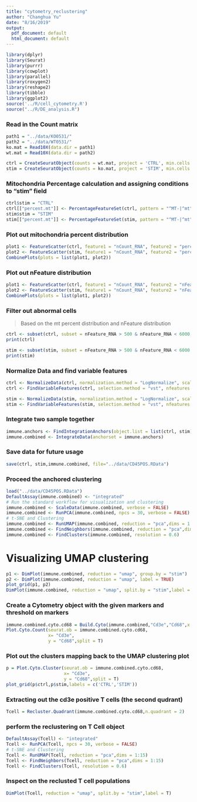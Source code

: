 ```yaml
---
title: "cytometry_reclustering"
author: "Changhua Yu"
date: "8/16/2019"
output:
  pdf_document: default
  html_document: default
---
```



```r
library(dplyr)
library(Seurat)
library(purrr)
library(cowplot)
library(parallel)
library(roxygen2)
library(reshape2)
library(tibble)
library(ggplot2)
source('../R/cell_cytometry.R')
source("../R/DE_analysis.R")
```

### Read in the Count matrix
```r
path1 = "../data/KO0531/"
path2 = "../data/WT0531/"
ko.mat = Read10X(data.dir = path1)
wt.mat = Read10X(data.dir = path2)

ctrl = CreateSeuratObject(counts = wt.mat, project = 'CTRL', min.cells = 3, min.features = 200)
stim = CreateSeuratObject(counts = ko.mat, project = 'STIM', min.cells = 3, min.features = 200)
```

### Mitochondria Percentage calculation and assigning conditions to "stim" field
```r
ctrl$stim = "CTRL"
ctrl[["percent.mt"]] <- PercentageFeatureSet(ctrl, pattern = "^MT-|^mt")
stim$stim = "STIM"
stim[["percent.mt"]] <- PercentageFeatureSet(stim, pattern = "^MT-|^mt")
```

### Plot out mitochondria percent distribution
```r
plot1 <- FeatureScatter(ctrl, feature1 = "nCount_RNA", feature2 = "percent.mt")
plot2 <- FeatureScatter(stim, feature1 = "nCount_RNA", feature2 = "percent.mt")
CombinePlots(plots = list(plot1, plot2))
```

### Plot out nFeature distribution
```r
plot1 <- FeatureScatter(ctrl, feature1 = "nCount_RNA", feature2 = "nFeature_RNA")
plot2 <- FeatureScatter(stim, feature1 = "nCount_RNA", feature2 = "nFeature_RNA")
CombinePlots(plots = list(plot1, plot2))
```

### Filter out abnormal cells
> Based on the mt percent distribution and nFeature distribution

```r
ctrl <- subset(ctrl, subset = nFeature_RNA > 500 & nFeature_RNA < 6000 & percent.mt < 25)
print(ctrl)

stim <- subset(stim, subset = nFeature_RNA > 500 & nFeature_RNA < 6000 & percent.mt < 25)
print(stim)
```

### Normalize Data and find variable features
```r
ctrl <- NormalizeData(ctrl, normalization.method = "LogNormalize", scale.factor = 10000)
ctrl <- FindVariableFeatures(ctrl, selection.method = "vst", nfeatures = 2500)

stim <- NormalizeData(stim, normalization.method = "LogNormalize", scale.factor = 10000)
stim <- FindVariableFeatures(stim, selection.method = "vst", nfeatures = 2500)
```

### Integrate two sample together
```r
immune.anchors <- FindIntegrationAnchors(object.list = list(ctrl, stim))
immune.combined <- IntegrateData(anchorset = immune.anchors)
```


### Save data for future usage
```r
save(ctrl, stim,immune.combined, file="../data/CD45POS.RData")
```


### Proceed the anchored clustering 
```r
load("../data/CD45POS.RData")
DefaultAssay(immune.combined) <- "integrated"
# Run the standard workflow for visualization and clustering
immune.combined <- ScaleData(immune.combined, verbose = FALSE)
immune.combined <- RunPCA(immune.combined, npcs = 30, verbose = FALSE)
# t-SNE and Clustering
immune.combined <- RunUMAP(immune.combined, reduction = "pca",dims = 1:15)
immune.combined <- FindNeighbors(immune.combined, reduction = "pca",dims = 1:15)
immune.combined <- FindClusters(immune.combined, resolution = 0.6)
```


# Visualizing UMAP clustering
```r
p1 <- DimPlot(immune.combined, reduction = "umap", group.by = "stim")
p2 <- DimPlot(immune.combined, reduction = "umap", label = TRUE)
plot_grid(p1, p2)
DimPlot(immune.combined, reduction = "umap", split.by = "stim",label = T)
```

### Create a Cytometry object with the given markers and threshold on markers

```r
immune.combined.cyto.cd68 = Build.Cyto(immune.combined,"Cd3e","Cd68",x.thresh = 0.1,y.thresh = 0.1)
Plot.Cyto.Count(seurat.ob = immune.combined.cyto.cd68,
                x= "Cd3e",
                y = "Cd68",split = T)
```

### Plot out the clusters mapping back to the UMAP clustering plot
```r
p = Plot.Cyto.Cluster(seurat.ob = immune.combined.cyto.cd68,
                      x= "Cd3e",
                      y = "Cd68",split = T)
plot_grid(p$ctrl,p$stim,labels = c('CTRL','STIM'))
```


### Extracting out the cd3e positive T cells (the second qudrant)
```r
Tcell = Recluster.Quadrant(immune.combined.cyto.cd68,n.quadrant = 2)
```

### perform the reclustering on T Cell object
```r
DefaultAssay(Tcell) <- "integrated"
Tcell <- RunPCA(Tcell, npcs = 30, verbose = FALSE)
# t-SNE and Clustering
Tcell <- RunUMAP(Tcell, reduction = "pca",dims = 1:15)
Tcell <- FindNeighbors(Tcell, reduction = "pca",dims = 1:15)
Tcell <- FindClusters(Tcell, resolution = 0.6)
```

### Inspect on the reclusted T cell populations
```r
DimPlot(Tcell, reduction = "umap", split.by = "stim",label = T)
```

